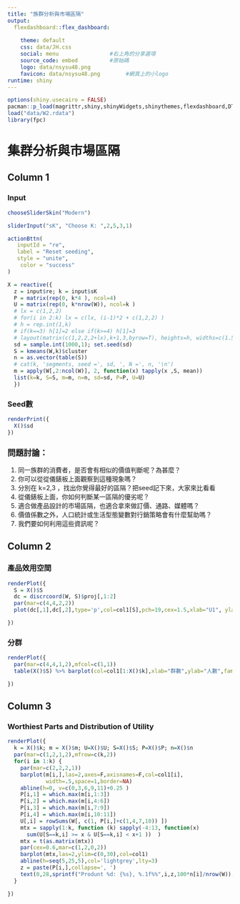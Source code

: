 ---
title: "族群分析與市場區隔"
output: 
  flexdashboard::flex_dashboard:
    
    theme: default
    css: data/JH.css
    social: menu                #右上角的分享選項
    source_code: embed          #原始碼
    logo: data/nsysu48.png
    favicon: data/nsysu48.png        #網頁上的小logo
runtime: shiny
---

```{r}
options(shiny.usecairo = FALSE)
pacman::p_load(magrittr,shiny,shinyWidgets,shinythemes,flexdashboard,DT)
load("data/W2.rdata")
library(fpc)
```

集群分析與市場區隔  {data-orientation=columns data-width=15%}
=====================================

Column 1{data-width=30%}
-------------------------------------
### Input {data-height=30%}
```{r}

chooseSliderSkin("Modern")

sliderInput("sK", "Choose K: ",2,5,3,1)

actionBttn(
   inputId = "re",
   label = "Reset seeding",
   style = "unite",
    color = "success"
)

X = reactive({
  z = input$re; k = input$sK
  P = matrix(rep(0, k*4 ), ncol=4)
  U = matrix(rep(0, k*nrow(W)), ncol=k )
  # lx = c(1,2,2)
  # for(i in 2:k) lx = c(lx, (i-1)*2 + c(1,2,2) )
  # h = rep.int(1,k)
  # if(k==3) h[1]=2 else if(k>=4) h[1]=3
  # layout(matrix(c(1,2,2,2+lx),k+1,3,byrow=T), heights=h, widths=c(1.5,1,1) )
  sd = sample.int(1000,1); set.seed(sd)
  S = kmeans(W,k)$cluster
  n = as.vector(table(S))
  # cat(k, 'segments, seed =', sd, ', N =', n, '\n')
  m = apply(W[,2:ncol(W)], 2, function(x) tapply(x ,S, mean))
  list(k=k, S=S, m=m, n=n, sd=sd, P=P, U=U)
  })

```

### Seed數 {data-height=10%}
```{r}
renderPrint({
  X()$sd
})
```


### <span style="font-size:18px;">問題討論：</span> {data-height=60%}
 
 1. 同一族群的消費者，是否會有相似的價值判斷呢？為甚麼？ 
 2. 你可以從從儀錶板上面觀察到這種現象嗎？ 
 3. 分別在 k=2,3 ，找出你覺得最好的區隔？把seed記下來，大家來比看看
 4. 從儀錶板上面，你如何判斷某一區隔的優劣呢？ 
 5. 適合做產品設計的市場區隔，也適合拿來做訂價、通路、媒體嗎？
 6. 價值係數之外，人口統計或生活型態變數對行銷策略會有什麼幫助嗎？
 7. 我們要如何利用這些資訊呢？


Column 2 {data-width=40%}
-----------------------------------------------------------------------
### 產品效用空間 {data-height=80%}
```{r}
renderPlot({
  S = X()$S
  dc = discrcoord(W, S)$proj[,1:2]
  par(mar=c(4,4,2,2))
  plot(dc[,1],dc[,2],type='p',col=col1[S],pch=19,cex=1.5,xlab="U1", ylab="U2")

})

```

### 分群 {data-height=20%}
```{r}
renderPlot({
  par(mar=c(4,4,1,2),mfcol=c(1,1))
  table(X()$S) %>% barplot(col=col1[1:X()$k],xlab="群數",ylab="人數",family="黑體-繁 中黑")

})
```



Column 3 {data-width=45%}
-----------------------------------------------------------------------------
### Worthiest Parts and Distribution of Utility
```{r}
renderPlot({
  k = X()$k; m = X()$m; U=X()$U; S=X()$S; P=X()$P; n=X()$n
  par(mar=c(1,2,1,2),mfrow=c(k,2))
  for(i in 1:k) {
    par(mar=c(2,2,2,1))
    barplot(m[i,],las=2,axes=F,axisnames=F,col=col1[i],
            width=.5,space=1,border=NA)
    abline(h=0, v=c(0,3,6,9,11)+0.25 )
    P[i,1] = which.max(m[i,1:3])
    P[i,2] = which.max(m[i,4:6])
    P[i,3] = which.max(m[i,7:9])
    P[i,4] = which.max(m[i,10:11])
    U[,i] = rowSums(W[, c(1, P[i,]+c(1,4,7,10)) ])
    mtx = sapply(1:k, function (k) sapply(-4:13, function(x)
      sum(U[S==k,i] >= x & U[S==k,i] < x+1 ))  )
    mtx = t(as.matrix(mtx))
    par(cex=0.6,mar=c(1,2,0,2))
    barplot(mtx,las=2,ylim=c(0,30),col=col1)
    abline(h=seq(5,25,5),col='lightgrey',lty=3)
    z = paste(P[i,],collapse=', ')
    text(0,28,sprintf("Produnt %d: {%s}, %.1f%%",i,z,100*n[i]/nrow(W)),cex=2,pos=4,col=col1[i])
  }

})
```












